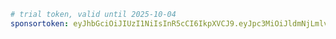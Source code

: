 ```yaml title="evcc.yaml"
# trial token, valid until 2025-10-04
sponsortoken: eyJhbGciOiJIUzI1NiIsInR5cCI6IkpXVCJ9.eyJpc3MiOiJldmNjLmlvIiwic3ViIjoidHJpYWwiLCJleHAiOjE3NTk1NzkyMDAsImlhdCI6MTc1ODk3NDQwMCwic3BlIjp0cnVlLCJzcmMiOiJtYSJ9.88ku-Fqjt7lQHakqUU0jAB87ERCFaGOMGF4WbP4ThzQ
```
